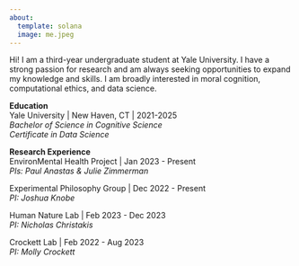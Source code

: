 ```yaml
---
about:
  template: solana
  image: me.jpeg
---
```


Hi! I am a third-year undergraduate student at Yale University. I have a strong passion for research and am always seeking opportunities to expand my knowledge and skills. I am broadly interested in moral cognition, computational ethics, and data science.

**Education**  
Yale University | New Haven, CT | 2021-2025  
*Bachelor of Science in Cognitive Science*  
*Certificate in Data Science*  

**Research Experience**  
EnvironMental Health Project | Jan 2023 - Present  
*PIs: Paul Anastas & Julie Zimmerman*  

Experimental Philosophy Group | Dec 2022 - Present  
*PI: Joshua Knobe*  

Human Nature Lab | Feb 2023 - Dec 2023  
*PI: Nicholas Christakis*  

Crockett Lab | Feb 2022 - Aug 2023  
*PI: Molly Crockett*  
